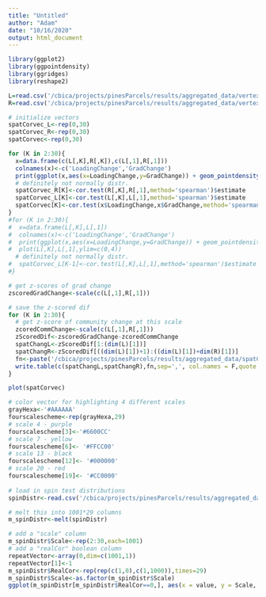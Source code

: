 ```yaml
---
title: "Untitled"
author: "Adam"
date: "10/16/2020"
output: html_document
---
```


```r
library(ggplot2)
library(ggpointdensity)
library(ggridges)
library(reshape2)

L=read.csv('/cbica/projects/pinesParcels/results/aggregated_data/vertexWiseChange_LH.csv')
R=read.csv('/cbica/projects/pinesParcels/results/aggregated_data/vertexWiseChange_RH.csv')

# initialize vectors
spatCorvec_L<-rep(0,30)
spatCorvec_R<-rep(0,30)
spatCorvec<-rep(0,30)

for (K in 2:30){
  x=data.frame(c(L[,K],R[,K]),c(L[,1],R[,1]))
  colnames(x)<-c('LoadingChange','GradChange')
  print(ggplot(x,aes(x=LoadingChange,y=GradChange)) + geom_pointdensity(adjust=.001) + scale_color_viridis_c())
  # definitely not normally distr.
  spatCorvec_R[K]<-cor.test(R[,K],R[,1],method='spearman')$estimate
  spatCorvec_L[K]<-cor.test(L[,K],L[,1],method='spearman')$estimate
  spatCorvec[K]<-cor.test(x$LoadingChange,x$GradChange,method='spearman')$estimate
}
#for (K in 2:30){
#  x=data.frame(L[,K],L[,1])
#  colnames(x)<-c('LoadingChange','GradChange')
#  print(ggplot(x,aes(x=LoadingChange,y=GradChange)) + geom_pointdensity(adjust=.001) + scale_color_viridis_c())
#  plot(L[,K],L[,1],ylim=c(0,4))
  # definitely not normally distr.
#  spatCorvec_L[K-1]<-cor.test(L[,K],L[,1],method='spearman')$estimate
#}

# get z-scores of grad change
zscoredGradChange<-scale(c(L[,1],R[,1]))

# save the z-scored dif
for (K in 2:30){
  # get z-score of community change at this scale
  zcoredCommChange<-scale(c(L[,1],R[,1]))
  zScoredDif<-zscoredGradChange-zcoredCommChange
  spatChangL<-zScoredDif[1:(dim(L)[1])]
  spatChangR<-zScoredDif[((dim(L)[1])+1):((dim(L)[1])+dim(R)[1])]
  fn<-paste('/cbica/projects/pinesParcels/results/aggregated_data/spatChangeZDif_K_',K,'.csv',sep='')
  write.table(c(spatChangL,spatChangR),fn,sep=',', col.names = F,quote = F,row.names=F)
}

plot(spatCorvec)
```

```r
# color vector for highlighting 4 different scales
grayHexa<-'#AAAAAA'
fourscalescheme<-rep(grayHexa,29)
# scale 4 - purple
fourscalescheme[3]<-'#6600CC'
# scale 7 - yellow
fourscalescheme[6]<- '#FFCC00'
# scale 13 - black
fourscalescheme[12]<- '#000000' 
# scale 20 - red
fourscalescheme[19]<- '#CC0000'
  
# load in spin test distributions
spinDistr<-read.csv('/cbica/projects/pinesParcels/results/aggregated_data/SpinTestDistrs.csv')

# melt this into 1001*29 columns 
m_spinDistr<-melt(spinDistr)

# add a "scale" column
m_spinDistr$Scale<-rep(2:30,each=1001)
# add a "realCor" boolean column
repeatVector<-array(0,dim=c(1001,1))
repeatVector[1]<-1
m_spinDistr$RealCor<-rep(rep(c(1,0),c(1,1000)),times=29)
m_spinDistr$Scale<-as.factor(m_spinDistr$Scale)
ggplot(m_spinDistr[m_spinDistr$RealCor==0,], aes(x = value, y = Scale, group = Scale,fill=Scale))+xlab(expression(rho)) + geom_density_ridges(scale = 5, size = 0.25,rel_min_height = 0.0001) +geom_point(data=m_spinDistr[m_spinDistr$RealCor==1,],aes(x=value,y=Scale,color=Scale),size=2)+scale_fill_manual(values=fourscalescheme)+scale_color_manual(values=fourscalescheme)+theme_minimal(base_size = 17)+coord_flip()+theme(legend.position = "none")

```